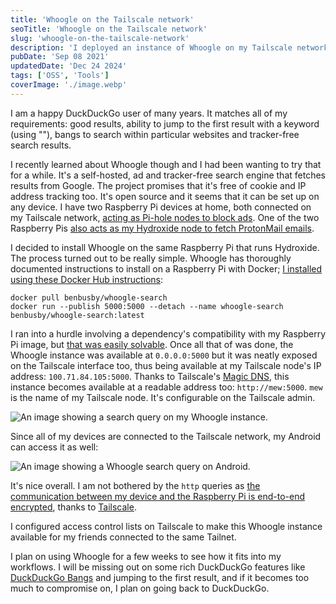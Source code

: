 ```yaml
---
title: 'Whoogle on the Tailscale network'
seoTitle: 'Whoogle on the Tailscale network'
slug: 'whoogle-on-the-tailscale-network'
description: 'I deployed an instance of Whoogle on my Tailscale network so that I can make ad-free and tracker-free Google search queries from my desktop and on the go.'
pubDate: 'Sep 08 2021'
updatedDate: 'Dec 24 2024'
tags: ['OSS', 'Tools']
coverImage: './image.webp'
---
```


I am a happy DuckDuckGo user of many years. It matches all of my requirements: good results, ability to jump to the first result with a keyword (using "\"), bangs to search within particular websites and tracker-free search results.

I recently learned about Whoogle though and I had been wanting to try that for a while. It's a self-hosted, ad and tracker-free search engine that fetches results from Google. The project promises that it's free of cookie and IP address tracking too. It's open source and it seems that it can be set up on any device. I have two Raspberry Pi devices at home, both connected on my Tailscale network, [acting as Pi-hole nodes to block ads](https://www.arun.blog/post/pi-hole-on-tailscale/). One of the two Raspberry Pis [also acts as my Hydroxide node to fetch ProtonMail emails](https://www.arun.blog/post/hydroxide-headless-bridge-for-protonmail-on-tailscale/).

I decided to install Whoogle on the same Raspberry Pi that runs Hydroxide. The process turned out to be really simple. Whoogle has thoroughly documented instructions to install on a Raspberry Pi with Docker; [I installed using these Docker Hub instructions](https://github.com/benbusby/whoogle-search#docker-cli):

```text
docker pull benbusby/whoogle-search
docker run --publish 5000:5000 --detach --name whoogle-search benbusby/whoogle-search:latest
```

I ran into a hurdle involving a dependency's compatibility with my Raspberry Pi image, but [that was easily solvable](https://github.com/benbusby/whoogle-search/issues/420#issuecomment-914547346). Once all that of was done, the Whoogle instance was available at `0.0.0.0:5000` but it was neatly exposed on the Tailscale interface too, thus being available at my Tailscale node's IP address: `100.71.84.105:5000`. Thanks to Tailscale's [Magic DNS](https://tailscale.com/kb/1081/magicdns/), this instance becomes available at a readable address too: `http://mew:5000`. `mew` is the name of my Tailscale node. It's configurable on the Tailscale admin.

![An image showing a search query on my Whoogle instance.](https://prod-files-secure.s3.us-west-2.amazonaws.com/cf01b7e0-f679-450a-bd3e-1da011ac3be5/6dff2886-fd23-4ca4-8cba-1a6d26a00c68/image.png?X-Amz-Algorithm=AWS4-HMAC-SHA256&X-Amz-Content-Sha256=UNSIGNED-PAYLOAD&X-Amz-Credential=AKIAT73L2G45FSPPWI6X%2F20250104%2Fus-west-2%2Fs3%2Faws4_request&X-Amz-Date=20250104T152039Z&X-Amz-Expires=3600&X-Amz-Signature=c0c89897384d3f946ad5275c61597dbebf14438f5c3e3263f8ee6611d714491c&X-Amz-SignedHeaders=host&x-id=GetObject)

Since all of my devices are connected to the Tailscale network, my Android can access it as well:

![An image showing a Whoogle search query on Android.](https://prod-files-secure.s3.us-west-2.amazonaws.com/cf01b7e0-f679-450a-bd3e-1da011ac3be5/a58baedd-4140-4660-9564-c252e4cf3f69/image.png?X-Amz-Algorithm=AWS4-HMAC-SHA256&X-Amz-Content-Sha256=UNSIGNED-PAYLOAD&X-Amz-Credential=AKIAT73L2G45FSPPWI6X%2F20250104%2Fus-west-2%2Fs3%2Faws4_request&X-Amz-Date=20250104T152039Z&X-Amz-Expires=3600&X-Amz-Signature=0bab3368168fe20e4da2726197d010dd00daa9ce007cbe8e8adba21c7c691472&X-Amz-SignedHeaders=host&x-id=GetObject)

It's nice overall. I am not bothered by the `http` queries as [the communication between my device and the Raspberry Pi is end-to-end encrypted](https://tailscale.com/kb/1093/can-tailscale-decrypt-my-traffic/), thanks to [Tailscale](https://www.arun.blog/tags/tailscale/).

I configured access control lists on Tailscale to make this Whoogle instance available for my friends connected to the same Tailnet.

I plan on using Whoogle for a few weeks to see how it fits into my workflows. I will be missing out on some rich DuckDuckGo features like [DuckDuckGo Bangs](https://duckduckgo.com/bang) and jumping to the first result, and if it becomes too much to compromise on, I plan on going back to DuckDuckGo.
